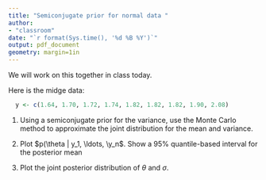 ```yaml
---
title: "Semiconjugate prior for normal data "
author:
- "classroom"
date: "`r format(Sys.time(), '%d %B %Y')`"
output: pdf_document
geometry: margin=1in
---
```


We will work on this together in class today.

Here is the midge data:

```r
  y <- c(1.64, 1.70, 1.72, 1.74, 1.82, 1.82, 1.82, 1.90, 2.08)
```

1. Using a semiconjugate prior for the variance, use the Monte Carlo method to approximate the joint distribution for the mean and variance.


2. Plot $p(\theta | y_1, \ldots, \y_n$. Show a 95% quantile-based interval for the posterior mean

3. Plot the joint posterior distribution of $\theta$ and $\sigma$.
